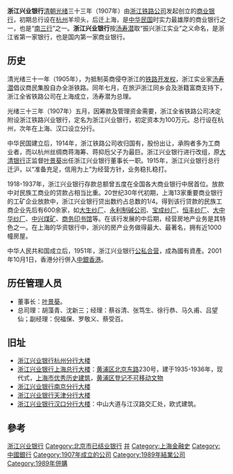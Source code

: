 {{distinguish|浙江第一銀行|兴业银行 (消歧义)}}

'''浙江兴业银行'''[[清朝|清朝]][[光绪|光绪]]三十三年（1907年）由[[浙江铁路公司|浙江铁路公司]]发起创立的[[商业银行|商业银行]]，初期总行设在[[杭州|杭州]]羊坝头，后迁上海，是[[中华民国|中华民国]]时实力最雄厚的商业银行之一，也是“[[南三行|南三行]]”之一。'''浙江兴业银行'''按[[汤寿潜|汤寿潜]]取“振兴浙江实业”之义命名，是浙江省第一家银行，也是国内第一家商业银行。

== 历史 ==
清光绪三十一年（1905年），为抵制英商侵夺浙江的[[铁路开发权|铁路开发权]]，浙江实业家[[汤寿潜|汤寿潜]]倡议商民集股自办全浙铁路。同年七月，在旅沪浙江同乡会及浙籍富商支持下，浙江全省铁路公司在上海成立，汤寿潜为总理。

光绪三十三年（1907年）五月，因筹款及管理资金需要，浙江全省铁路公司决定附设浙江铁路兴业银行，定名为浙江兴业银行，初定资本为100万元。总行设在杭州，次年在上海、汉口设立分行。

中华民国建立后，1914年，浙江铁路公司收归国有，股份出让，承购者多为工商业者，而以杭州丝绸商蒋海筹、蒋抑卮父子为最巨。浙江兴业银行进行改组，原[[大清银行|大清银行]]正监督[[葉景葵|叶景葵]]出任浙江兴业银行董事长一职。1915年，浙江兴业银行总行迁沪，以“准备充足，信用为上”为经营方针，业务稳扎稳打。

1918-1937年，浙江兴业银行存款总额曾五度在全国各大商业银行中居首位。放款中对民族工商业的贷款占相当比重。20世纪30年代初期，上海13家重要商业银行的工矿企业放款中，浙江兴业银行贷出数约占总数的1/4。得到该行贷款的民族工商企业先后有600余家，如[[大生纱厂|大生纱厂]]、[[永利制碱公司|永利制碱公司]]、[[宝成纱厂|宝成纱厂]]、[[恒丰纱厂|恒丰纱厂]]、[[大中华纱厂|大中华纱厂]]、[[中兴煤矿公司|中兴煤矿]]、[[商务印书馆|商务印书馆]]等。在该行发展的中后期，经营房地产业务是其特色之一。在上海的华资银行中，浙兴的房产业务做得最大、最著名，拥有近1000幢房屋。

中华人民共和国成立后，1951年，浙江兴业银行[[公私合营|公私合营]]，成為國有資產。2001年10月1日，香港分行併入[[中國銀行（香港）|中銀香港]]。

== 历任管理人员 ==
*董事长：[[叶景葵|叶景葵]]。
*总司理：胡藻青、沈新三；经理：蔡谷清、张笃生、徐行恭、马久甫、吕望仙；副经理：倪福保、罗敬义、蔡受百。

== 旧址 ==
*[[浙江兴业银行杭州分行大楼|浙江兴业银行杭州分行大楼]]
*[[浙江兴业银行大楼|浙江兴业银行上海总行大楼]]：[[黄浦区|黄浦区]][[北京东路|北京东路]]230号，建于1935-1936年，现代式，[[上海市优秀历史建筑|上海市优秀历史建筑]]，[[黄浦区文物保护单位#黄浦区登记不可移动文物|黄浦区登记不可移动文物]]
*[[浙江兴业银行南京分行大楼|浙江兴业银行南京分行大楼]]
*[[浙江兴业银行天津分行大楼|浙江兴业银行天津分行大楼]]
*[[浙江兴业银行汉口分行大楼|浙江兴业银行汉口分行大楼]]：中山大道与江汉路交汇处，欧式建筑。

{{Gallery
|width=300
|height=
|lines=1
|File:Zhejiang Xingye Yinhang Hangzhou Fenhang Dalou, 2019-03-30 01.jpg|[[浙江兴业银行杭州分行大楼|浙江兴业银行杭州分行大楼]]
|File:Former site of the National Commercial Bank headquaters.jpg|浙江兴业银行上海总行大楼
|File:The National Commercial Bank of Nanjing 2011-06.JPG|[[浙江兴业银行南京分行大楼|浙江兴业银行南京分行大楼]]
|File:浙江兴业银行天津分行大楼.jpg|[[浙江兴业银行天津分行大楼|浙江兴业银行天津分行大楼]]
}}

== 參考 ==
{{commonscat|The National Commercial Bank}}
{{reflist}}

{{中国银行}}
{{HK Bank|nocat}}
{{南三行北四行}}
[[Category:浙江兴业银行|]]
[[Category:北京市已结业银行|Category:北京市已结业银行]]
[[Category:总部在北京市的国有银行|并]]
[[Category:上海金融史|Category:上海金融史]]
[[Category:中國銀行|Category:中國銀行]]
[[Category:1907年成立的公司|Category:1907年成立的公司]]
[[Category:1989年結業公司|Category:1989年結業公司]]
[[Category:1989年併購|Category:1989年併購]]